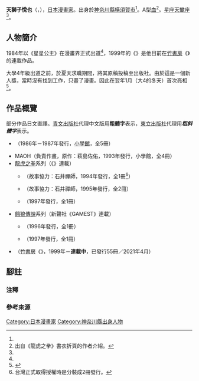 {{multiple issues|
{{Notability Unreferenced|time=2016-10-04T17:55:31+00:00}}
{{Primarysources|time=2016-10-04T17:55:31+00:00}}
}}
{{Infobox_comics_creator
| 名稱     = 天獅子悅也
| 外文名   = 
| 外文     = 
| 圖片尺寸 = 
| 圖片簡介 = 
| 本名     = 
| 日文名稱 = 天獅子 悦也
| 平假名   = あまじし えつや
| 羅馬拼音 = Amajishi Etsuya
| 筆名     = 
| 出生日期 = 11月15日
| 出生地點 = {{JPN}}[[神奈川縣|神奈川縣]][[橫須賀市|橫須賀市]]
| 逝世日期 = 
| 逝世地點 = 
| 國籍     = {{JPN}}
| 職業     = [[漫畫家|漫畫家]]
| 稱號     = 
| 活動開始 = 1984年
| 活動結束 = 
| 類型     = 
| 代表作   = 《MAOH》<ref name="art" /><br />《{{link-ja|近代麻雀|近代麻雀}}》
| 合作人   = 
| 配偶     = 
| 兒女     = 
| 親屬     = 
| 獎項     = 
| 簽名     = 
| 網站     = 
| module   = 
}}
{{japanese|japanese=天獅子 悦也|kana=あまじし えつや|romaji=Amajishi Etsuya}}
'''天獅子悅也'''（{{lang-ja|天獅子 悦也}}，{{bd||11月15日<ref name="art-xtra">出自《龍虎之拳外傳》書衣折頁的作者介紹。</ref>||}}），[[日本|日本]][[漫畫家|漫畫家]]。出身於[[神奈川縣|神奈川縣]][[橫須賀市|橫須賀市]]<ref name="art-xtra" />。A型[[血型|血]]<ref name="art">出自《龍虎之拳》書衣折頁的作者介紹。</ref>。[[星座|星座]][[天蠍座|天蠍座]]<ref name="art-xtra" />。

== 人物簡介 ==
1984年以《星星公主》在漫畫界正式出道<ref name="art-xtra" />，1999年的《{{lang|ja|{{link-ja|むこうぶち|むこうぶち}}}}》是他目前在[[竹書房|竹書房]]《{{link-ja|近代麻雀|近代麻雀}}》的連載作品。

大學4年級出道之前，於夏天求職期間，將其原稿投稿至出版社。由於這是一個新人獎，當時沒有找到工作，只畫了漫畫。因此在翌年1月（大4的冬天）首次亮相<ref>{{cite web|url=https://www.mangazenkan.com/special/1143.html|script-title=ja:『むこうぶち』著者:天獅子悦也先生一問一答|work={{lang|ja|漫画全巻ドットコム}}|accessdate=2021-05-09|language=ja|archive-date=2021-05-09|archive-url=https://web.archive.org/web/20210509182213/https://www.mangazenkan.com/special/1143.html|dead-url=no}}</ref>。

== 作品概覽 ==
部分作品日文直譯。[[青文出版社|青文出版社]]代理中文版用'''粗體字'''表示，[[東立出版社|東立出版社]]代理用'''''粗斜體字'''''表示。
* {{nihongo|川俣老師的教育日誌|川俣先生教育日誌}}（1986年－1987年發行，[[小學館|小學館]]，全5冊）
* MAOH（負責作畫，原作：萩島佐佑，1993年發行，小學館，全4冊）
* [[龍虎之拳|龍虎之拳]]系列（{{link-ja|新聲社|新声社}}《{{link-ja|GAMEST|ゲーメスト}}》連載）
** {{nihongo|'''龍虎之拳'''|龍虎の拳}}（故事協力：石井禪師，1994年發行，全1冊<ref group="注">台灣正式取得授權時是分裝成2冊發行。</ref>）
** {{nihongo|'''龍虎之拳2'''|龍虎の拳2}}（故事協力：石井禪師，1995年發行，全2冊）
** {{nihongo|'''''龍虎之拳外傳'''''|カーマンに指令を 龍虎の拳·外伝}}（1997年發行，全1冊）
* [[餓狼傳說系列|餓狼傳說]]系列（新聲社《GAMEST》連載）
** {{nihongo|基斯·哈瓦德外傳|ギース·ハワード外伝}}（1996年發行，全1冊）
** {{nihongo|'''''餓狼傳說之黑暗基斯'''''|ギース·ハワード外伝シリーズ 闇のギース}}（1997年發行，全1冊）
* {{lang|ja|{{link-ja|むこうぶち|むこうぶち}}}}（[[竹書房|竹書房]]《{{link-ja|近代麻雀|近代麻雀}}》，1999年－'''連載中'''，已發行55冊／2021年4月）

== 腳註 ==
=== 注釋 ===
{{reflist|group="注"}}

=== 參考來源 ===
{{reflist}}

{{Normdaten}}
{{DEFAULTSORT:Amajishi Etsuya}}
[[Category:日本漫畫家|Category:日本漫畫家]]
[[Category:神奈川縣出身人物|Category:神奈川縣出身人物]]